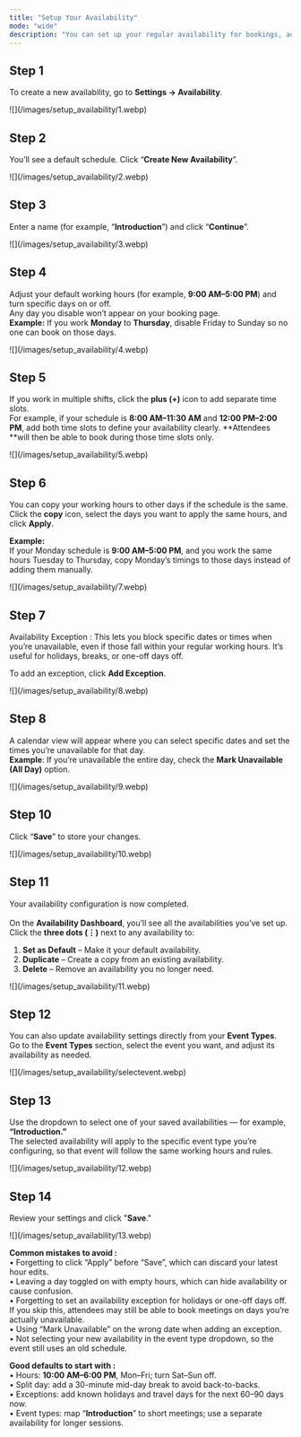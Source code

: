```yaml
---
title: "Setup Your Availability"
mode: "wide"
description: "You can set up your regular availability for bookings, add exceptions for times when you’re not available, and customize availability for specific event types from the event settings."
---
```


## Step 1

To create a new availability, go to **Settings → Availability**.

<Frame>
  ![](/images/setup_availability/1.webp)
</Frame>

## Step 2

You’ll see a default schedule. Click “**Create New Availability**”.

<Frame>
  ![](/images/setup_availability/2.webp)
</Frame>

## Step 3

Enter a name (for example, “**Introduction**”) and click “**Continue**”.

<Frame>
  ![](/images/setup_availability/3.webp)
</Frame>

## Step 4

Adjust your default working hours (for example, **9:00 AM–5:00 PM**) and turn specific days on or off.\
Any day you disable won’t appear on your booking page.\
**Example:** If you work **Monday** to **Thursday**, disable Friday to Sunday so no one can book on those days.

<Frame>
  ![](/images/setup_availability/4.webp)
</Frame>

## Step 5

If you work in multiple shifts, click the **plus (+)** icon to add separate time slots.\
For example, if your schedule is **8:00 AM–11:30 AM** and **12:00 PM–2:00 PM**, add both time slots to define your availability clearly. **Attendees **will then be able to book during those time slots only.

<Frame>
  ![](/images/setup_availability/5.webp)
</Frame>

## Step 6

You can copy your working hours to other days if the schedule is the same.\
Click the **copy** icon, select the days you want to apply the same hours, and click **Apply**.

**Example:**\
If your Monday schedule is **9:00 AM–5:00 PM**, and you work the same hours Tuesday to Thursday, copy Monday’s timings to those days instead of adding them manually.

<Frame>
  ![](/images/setup_availability/7.webp)
</Frame>

## Step 7

Availability Exception : This lets you block specific dates or times when you’re unavailable, even if those fall within your regular working hours. It’s useful for holidays, breaks, or one-off days off.

To add an exception, click **Add Exception**.

<Frame>
  ![](/images/setup_availability/8.webp)
</Frame>

## Step 8

A calendar view will appear where you can select specific dates and set the times you’re unavailable for that day.\
**Example**: If you’re unavailable the entire day, check the **Mark Unavailable (All Day)** option.

<Frame>
  ![](/images/setup_availability/9.webp)
</Frame>

## Step 10

Click “**Save**” to store your changes.

<Frame>
  ![](/images/setup_availability/10.webp)
</Frame>

## Step 11

Your availability configuration is now completed.\
\
On the **Availability Dashboard**, you’ll see all the availabilities you’ve set up.\
Click the **three dots (⋮)** next to any availability to:

1. **Set as Default** – Make it your default availability.
2. **Duplicate** – Create a copy from an existing availability.
3. **Delete** – Remove an availability you no longer need.

<Frame>
  ![](/images/setup_availability/11.webp)
</Frame>

## Step 12

You can also update availability settings directly from your **Event Types**.\
Go to the **Event Types** section, select the event you want, and adjust its availability as needed.

<Frame>
  ![](/images/setup_availability/selectevent.webp)
</Frame>

## Step 13

Use the dropdown to select one of your saved availabilities — for example, **“Introduction.”**\
The selected availability will apply to the specific event type you’re configuring, so that event will follow the same working hours and rules.

<Frame>
  ![](/images/setup_availability/12.webp)
</Frame>

## Step 14

Review your settings and click "**Save**."

<Frame>
  ![](/images/setup_availability/13.webp)
</Frame>

**Common mistakes to avoid :**\
• Forgetting to click “Apply” before “Save”, which can discard your latest hour edits.\
• Leaving a day toggled on with empty hours, which can hide availability or cause confusion.\
• Forgetting to set an availability exception for holidays or one-off days off. If you skip this, attendees may still be able to book meetings on days you’re actually unavailable.\
• Using “Mark Unavailable” on the wrong date when adding an exception.\
• Not selecting your new availability in the event type dropdown, so the event still uses an old schedule.

**Good defaults to start with :**\
• Hours: **10:00 AM–6:00 PM**, Mon–Fri; turn Sat–Sun off.\
• Split day: add a 30-minute mid-day break to avoid back-to-backs.\
• Exceptions: add known holidays and travel days for the next 60–90 days now.\
• Event types: map “**Introduction**” to short meetings; use a separate availability for longer sessions.